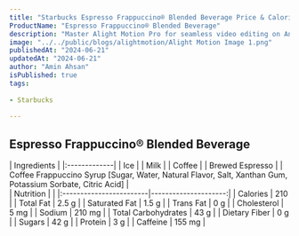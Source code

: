 ```yaml
---
title: "Starbucks Espresso Frappuccino® Blended Beverage Price & Calories"
ProductName: "Espresso Frappuccino® Blended Beverage" 
description: "Master Alight Motion Pro for seamless video editing on Android, iOS, and Tablets with our ultimate guide, unlocking advanced features and elevating your skills in 2024!"
image: "../../public/blogs/alightmotion/Alight Motion Image 1.png"
publishedAt: "2024-06-21"
updatedAt: "2024-06-21"
author: "Amin Ahsan"
isPublished: true
tags:
 
- Starbucks
      
---
```


 
## Espresso Frappuccino® Blended Beverage 
  
<div className="tables-container">
  <div className="table-wrapper">
    | Ingredients  |  
    |:-------------|
    | Ice |
    | Milk |
    | Coffee |
    | Brewed Espresso |
    | Coffee Frappuccino Syrup [Sugar, Water, Natural Flavor, Salt, Xanthan Gum, Potassium Sorbate, Citric Acid] |
  </div>
  <div className="table-wrapper">
    | Nutrition               |                      |  
    |:------------------------|---------------------:|
    | Calories                | 210                   |
    | Total Fat               | 2.5 g                |
    | Saturated Fat           | 1.5 g                |
    | Trans Fat               | 0 g                  |
    | Cholesterol             | 5 mg                |
    | Sodium                  | 210 mg                 |
    | Total Carbohydrates     | 43 g                  |
    | Dietary Fiber           | 0 g                  |
    | Sugars                  | 42 g                  |
    | Protein                 | 3 g                  |
    | Caffeine                | 155 mg               |
  </div>
</div>
<style jsx>{`
  .tables-container {
    display: flex;
    flex-direction: row;
    gap: 30px;
  }
  .table-wrapper {
    width: 500px; /* Adjust as needed */
  }
  @media (max-width: 768px) {
    .tables-container {
      flex-direction: column;
      gap: 0px; /* Adjust as needed */
    }
    .table-wrapper {
      width: 100%; /* Adjust as needed */
    }
  }
`}</style>
